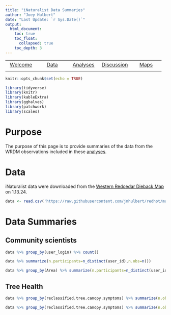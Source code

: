 ```yaml
---
title: "iNaturalist Data Summaries"
author: "Joey Hulbert"
date: "Last Update: `r Sys.Date()`"
output: 
  html_document:
    toc: true
    toc_float:
      collapsed: true
    toc_depth: 3
---
```



|            |            |            |            |            |
|:----------:|:----------:|:----------:|:----------:|:----------:|
|[Welcome](https://jmhulbert.github.io/redhot)|[Data](https://jmhulbert.github.io/redhot/data)|[Analyses](https://jmhulbert.github.io/redhot/analyses)|[Discussion](https://jmhulbert.github.io/redhot/discussion)|[Maps](https://jmhulbert.github.io/redhot/maps)
|             |           |            |            |            |


```r
knitr::opts_chunk$set(echo = TRUE)
```

```r
library(tidyverse)
library(knitr)
library(kableExtra)
library(gghalves)
library(patchwork)
library(scales)
```



# Purpose

The purpose of this page is to provide summaries of the data from the WRDM observations included in these [analyses](https://jmhulbert.github.io/redhot/analyses).

# Data

iNaturalist data were downloaded from the [Western Redcedar Dieback Map](https://www.inaturalist.org/projects/western-redcedar-dieback-map) on 1.13.24.

```r
data <- read.csv('https://raw.githubusercontent.com/jmhulbert/redhot/main/data/urban-data-modified.csv')
```

# Data Summaries

## Community scientists

```r
data %>% group_by(user_login) %>% count()
```

```r
data %>% summarize(n.participants=n_distinct(user_id),n.obs=n())
```

```r
data %>% group_by(Area) %>% summarize(n.participants=n_distinct(user_id),n.obs=n())
```
## Tree Health

```r
data %>% group_by(reclassified.tree.canopy.symptoms) %>% summarize(n.obs=n())
```

```r
data %>% group_by(reclassified.tree.canopy.symptoms) %>% summarize(n.obs=n())
```



